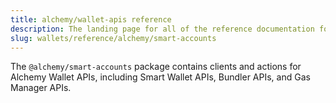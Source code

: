 ```yaml
---
title: alchemy/wallet-apis reference
description: The landing page for all of the reference documentation for @alchemy/wallet-apis
slug: wallets/reference/alchemy/smart-accounts
---
```


The `@alchemy/smart-accounts` package contains clients and actions for Alchemy Wallet APIs, including Smart Wallet APIs, Bundler APIs, and Gas Manager APIs.
